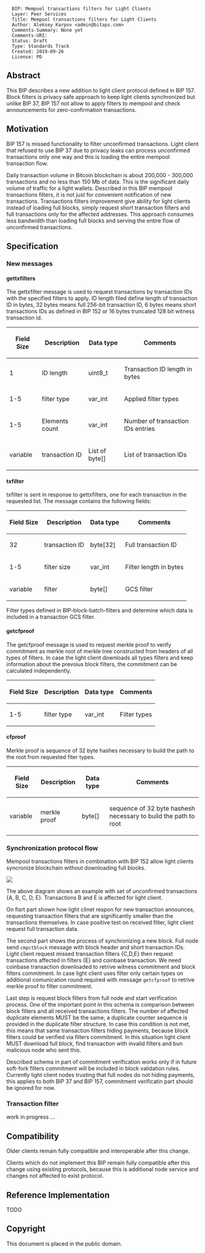 <pre>
  BIP: Mempool transactions filters for Light Clients
  Layer: Peer Services
  Title: Mempool transactions filters for Light Clients
  Author: Aleksey Karpov <admin@bitaps.com>
  Comments-Summary: None yet
  Comments-URI: 
  Status: Draft
  Type: Standards Track
  Created: 2019-09-26
  License: PD
</pre>


== Abstract ==

This BIP describes a new addition to light client protocol defined in BIP 157. Block filters is privacy
safe approach to keep light clients synchronized but unlike BIP 37,  BIP 157  not allow to apply filters to 
mempool and check announcements for zero-confirmation transactions. 


== Motivation ==

BIP 157 is missed functionality to filter unconfirmed transactions. Light client that refused to use BIP 37 
due to privacy leaks can process unconfirmed transactions only one way and this is loading the entire mempool transaction flow. 

Daily transaction volume in Bitcoin blockchain is about 200,000 - 300,000 transactions and no less than 150 Mb of data.
This is the significant daily volume of traffic for a light wallets. Described in this BIP mempool transactions filters, 
it is not just for convenient notification of new transactions. Transactions filters improvement give ability 
for light clients instead of loading full blocks, simply request short transaction filters and full transactions only for the affected addresses. This approach consumes less bandwidth than loading full blocks and serving the entire flow of unconfirmed transactions.

== Specification ==

=== New messages ===

==== gettxfilters ====

The gettxfilter message is used to request transactions by transaction IDs with the specified filters to apply. 
ID length filed define length of transaction ID in bytes, 32 bytes means full 256-bit transaction ID, 6 bytes means short transactions IDs as defined in BIP 152 or 16 bytes truncated 128 bit witness transaction id.

{|class="wikitable"
! Field Size !! Description !! Data type !! Comments
|-
| 1 || ID length || uint8_t || Transaction ID length in bytes
|-
| 1-5  || filter type || var_int || Applied filter types
|-
| 1-5 || Elements count || var_int || Number of transaction IDs entries
|-
| variable  || transaction ID || List of byte[] || List of transaction IDs 
|}


==== txfilter ====

txfilter is sent in response to gettxfilters, one for each transaction in the requested list. The message contains the following fields:

{|class="wikitable"
! Field Size !! Description !! Data type !! Comments
|-
| 32 || transaction ID || byte[32] || Full transaction ID 
|-
| 1-5 || filter size || var_int || Filter length in bytes
|-
| variable  || filter || byte[] || GCS filter
|}

Filter types defined in BIP-block-batch-filters and determine which data is included in a transaction GCS filter.


==== getcfproof ====

The getcfproof message is used to request merkle proof to verify commitment as merkle root of merkle tree constructed from headers of all types of filters. In case the light client downloads all types filters and keep information about the prevoius block filters, the commitment can be calculated independently.

{|class="wikitable"
! Field Size !! Description !! Data type !! Comments
|-
| 1-5  || filter type || var_int || Filter types
|}

==== cfproof ====

Merkle proof is sequence of 32 byte hashes necessary to build the path to the root from requested fiter types.

{|class="wikitable"
! Field Size !! Description !! Data type !! Comments
|-
| variable  || merkle proof || byte[] || sequence of 32 byte hashesh necessary to build the path to root 
|}




=== Synchronization protocol flow ===

Mempool transactions filters in combination with  BIP 152 allow light clients syncronize blockchain without downloading full 
blocks.   

<img src=bip-mempool-transactions-filters/schema_a.png></img>

The above diagram shows an example with set of unconfirmed transactions {A, B, C, D, E}. Transactions B and E is affected for 
light client. 

On fisrt part shown how light clinet respon for new transaction announces, requesting transaction filters that are significantly smaller than the transactions themselves. In case positive test on received filter, light client request full transaction data.

The second part shows the process of synchronizing a new block. Full node send <code>cmpctblock</code> message with block header and short transaction IDs. Light client request missed transaction filters {C,D,E} then request transactions affected in filters {E} and coinbase transaction. We need coinbase transaction downloaded to retrive witness commitment and block filters commitment. In case light client uses filter only certain types on additional comunication round required with message <code>getcfproof</code> to retrive merkle proof to filter commitment.

Last step is request block filters from full node and start verification process. One of the important point in this schema is comparison between block filters and all received transactions filters. The number of affected duplicate elements MUST be the same; a duplicate counter sequence is provided in the duplicate filter structure. In case this condition is not met, this means that same transaction filters hiding payments, because block filters could be verified via filters commitment. In this situation light client MUST download full block, find transaction with invalid filters and bun malicious node who sent this.


Described schema in part of commitment verification works only if in future soft-fork filters commitment will be included in block validation rules. Currently light client nodes trusting that full nodes do not hiding payments, this applies to both BIP 37 and BIP 157, commitment verificatin part should be ignored for now.


=== Transaction filter ===

work in progress ...

== Compatibility ==

Older clients remain fully compatible and interoperable after this change. 

Clients which do not implement this BIP remain fully compatible after this change using existing protocols, because this is 
additional node service and changes not affected to exist protocol.

== Reference Implementation ==
TODO

== Copyright ==

This document is placed in the public domain.



